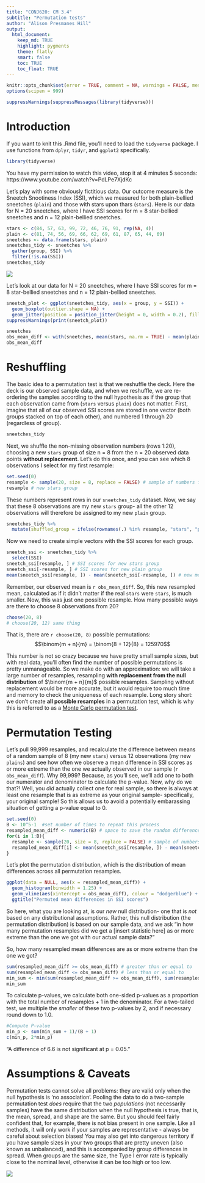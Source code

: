 ```yaml
---
title: "CONJ620: CM 3.4"
subtitle: "Permutation tests"
author: "Alison Presmanes Hill"
output:
  html_document:
    keep_md: TRUE
    highlight: pygments
    theme: flatly
    smart: false
    toc: TRUE
    toc_float: TRUE
---
```

```r
knitr::opts_chunk$set(error = TRUE, comment = NA, warnings = FALSE, messages = FALSE, tidy = FALSE, echo = TRUE, eval = TRUE, include = TRUE)
options(scipen = 999)
```


```r
suppressWarnings(suppressMessages(library(tidyverse)))
```

# Introduction

If you want to knit this .Rmd file, you'll need to load the `tidyverse` package. I use functions from `dplyr`, `tidyr`, and `ggplot2` specifically.

```r
library(tidyverse)
```


You have my permission to watch this video, stop it at 4 minutes 5 seconds:
https://www.youtube.com/watch?v=PdLPe7XjdKc

Let's play with some obviously fictitious data. Our outcome measure is the Sneetch Snootiness Index (SSI), which we measured for both plain-bellied sneetches (`plain`) and those with stars upon thars (`stars`). Here is our data for N = 20 sneetches, where I have SSI scores for m = 8 star-bellied sneetches and n = 12 plain-bellied sneetches.


```r
stars <- c(84, 57, 63, 99, 72, 46, 76, 91, rep(NA, 4))
plain <- c(81, 74, 56, 69, 66, 62, 69, 61, 87, 65, 44, 69)
sneetches <- data.frame(stars, plain)
sneetches_tidy <- sneetches %>%
  gather(group, SSI) %>%
  filter(!is.na(SSI))
sneetches_tidy
```

<img src="https://celebratingdrseuss.files.wordpress.com/2014/02/sneetches_on_beaches.jpg"/>

Let's look at our data for N = 20 sneetches, where I have SSI scores for m = 8 star-bellied sneetches and n = 12 plain-bellied sneetches.

```r
sneetch_plot <- ggplot(sneetches_tidy, aes(x = group, y = SSI)) + 
  geom_boxplot(outlier.shape = NA) +
  geom_jitter(position = position_jitter(height = 0, width = 0.2), fill = "lightseagreen", colour = "lightseagreen", alpha = 0.75, size = 5, na.rm=TRUE)
suppressWarnings(print(sneetch_plot))
```


```r
sneetches
obs_mean_diff <- with(sneetches, mean(stars, na.rm = TRUE) - mean(plain))
obs_mean_diff
```

# Reshuffling

The basic idea to a permutation test is that we reshuffle the deck. Here the deck is our observed sample data, and when we reshuffle, we are re-ordering the samples according to the null hypothesis as if the group that each observation came from (`stars` versus `plain`) does not matter. First, imagine that all of our observed SSI scores are stored in one vector (both groups stacked on top of each other), and numbered 1 through 20 (regardless of group).

```r
sneetches_tidy
```

Next, we shuffle the non-missing observation numbers (rows 1:20), choosing a new `stars` group of size n = 8 from the n = 20 observed data points **without replacement**. Let's do this once, and you can see which 8 observations I select for my first resample:

```r
set.seed(0)
resample <- sample(20, size = 8, replace = FALSE) # sample of numbers from 1:30
resample # new stars group
```

These numbers represent rows in our `sneetches_tidy` dataset. Now, we say that these 8 observations are my new `stars` group- all the other 12 observations will therefore be assigned to my new `plain` group.

```r
sneetches_tidy %>%
  mutate(shuffled_group = ifelse(rownames(.) %in% resample, "stars", "plain"))
```

Now we need to create simple vectors with the SSI scores for each group.

```r
sneetch_ssi <- sneetches_tidy %>% 
  select(SSI)
sneetch_ssi[resample, ] # SSI scores for new stars group
sneetch_ssi[-resample, ] # SSI scores for new plain group
mean(sneetch_ssi[resample, ]) - mean(sneetch_ssi[-resample, ]) # new mean difference
```

Remember, our observed mean is `r obs_mean_diff`. So, this new resampled mean, calculated as if it didn't matter if the real `stars` were `stars`, is much smaller. Now, this was just one possible resample. How many possible ways are there to choose 8 observations from 20? 

```r
choose(20, 8)
# choose(20, 12) same thing
```

That is, there are `r choose(20, 8)` possible permutations:
$$\binom{m + n}{m} = \binom{8 + 12}{8} = 125970$$


This number is not so crazy because we have pretty small sample sizes, but with real data, you'll often find the number of possible permutations is pretty unmanageable. So we make do with an approximation: we will take a large number of resamples, resampling **with replacement from the null distribution** of $\binom{m + n}{m}$ possible resamples. Sampling without replacement would be more accurate, but it would require too much time and memory to check the uniqueness of each resample. Long story short: we don't create **all possible resamples** in a permutation test, which is why this is referred to as a [Monte Carlo permutation test](https://en.wikipedia.org/wiki/Resampling_%28statistics%29#Monte_Carlo_testing).

# Permutation Testing

Let's pull 99,999 resamples, and recalculate the difference between means of a random sample of 8 (my new `stars`) versus 12 observations (my new `plains`) and see how often we observe a mean difference in SSI scores as or more extreme than the one we actually observed in our sample (`r obs_mean_diff`). Why 99,999? Because, as you'll see, we'll add one to both our numerator and denominator to calculate the p-value. Now, why do we that?! Well, you *did* actually collect one for real sample, so there is always at least one resample that is as extreme as your original sample- specifically, your original sample! So this allows us to avoid a potentially embarassing situation of getting a p-value equal to 0.

```r
set.seed(0)
B <- 10^5-1  #set number of times to repeat this process
resampled_mean_diff <- numeric(B) # space to save the random differences
for(i in 1:B){
  resample <- sample(20, size = 8, replace = FALSE) # sample of numbers from 1:20
  resampled_mean_diff[i] <- mean(sneetch_ssi[resample, ]) - mean(sneetch_ssi[-resample, ])
}
```



Let's plot the permutation distribution, which is the distribution of mean differences across all permutation resamples. 

```r
ggplot(data = NULL, aes(x = resampled_mean_diff)) +
  geom_histogram(binwidth = 1.25) +
  geom_vline(aes(xintercept = obs_mean_diff), colour = "dodgerblue") +
  ggtitle("Permuted mean differences in SSI scores")
```

So here, what you are looking at, is our *new* null distribution- one that is *not* based on any distributional assumptions. Rather, this null distribution (the permutation distribution) is based on our sample data, and we ask "in how many permutation resamples did we get a [insert statistic here] as or more extreme than the one we got with our actual sample data?"

So, how many resampled mean differences are as or more extreme than the one we got?

```r
sum(resampled_mean_diff >= obs_mean_diff) # greater than or equal to
sum(resampled_mean_diff <= obs_mean_diff) # less than or equal to
min_sum <- min(sum(resampled_mean_diff >= obs_mean_diff), sum(resampled_mean_diff <= obs_mean_diff))
min_sum
```

To calculate p-values, we calculate both one-sided p-values as a proportion with the total number of resamples + 1 in the denominator. For a two-tailed test, we multiple the *smaller* of these two p-values by 2, and if necessary round down to 1.0.

```r
#Compute P-value
min_p <- sum(min_sum + 1)/(B + 1)
c(min_p, 2*min_p)
```

"A difference of 6.6 is not significant at p = 0.05."

# Assumptions & Caveats

Permutation tests cannot solve all problems: they are valid only when the null hypothesis is 'no association'. Pooling the data to do a two-sample permutation test *does* require that the two *populations* (not necessarily samples) have the same distribution when the null hypothesis is true, that is, the mean, spread, and shape are the same. But you should feel fairly confident that, for example, there is not bias present in one sample. Like all methods, it will only work if your samples are representative - always be careful about selection biases! You may also get into dangerous territory if you have sample sizes in your two groups that are pretty uneven (also known as unbalanced), and this is accompanied by group differences in spread. When groups are the same size, the Type I error rate is typically close to the nominal level, otherwise it can be too high or too low.

<img src="https://booksmykidsread.files.wordpress.com/2014/03/sneetches.png"/>